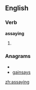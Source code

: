 ==English==
===Verb===
'''assaying'''

# {{present participle of|[[assay]]}}

===Anagrams===
* {{alphagram|aaginssy}}
* [[gainsays#English|gainsays]]


[[zh:assaying]]